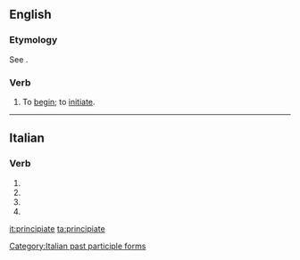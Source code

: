 ==English==

===Etymology===
See {{term|principiant}}.

===Verb===
{{en-verb|principiat}}

# {{context|obsolete|lang=en}} To [[begin]]; to [[initiate]].
#: {{rfquotek|Sir M. Hale}}

{{Webster 1913}}

----

==Italian==

===Verb===
{{head|it|verb form}}

# {{inflection of|principiare||2|p|pres|indc|lang=it}}
# {{inflection of|principiare||2|p|impr|lang=it}}
# {{inflection of|principiare||2|p|pres|subj|lang=it}}
# {{feminine plural of|principiato|lang=it}}

[[Category:Italian past participle forms]]

[[it:principiate]]
[[ta:principiate]]